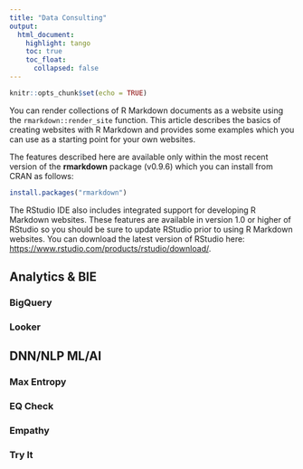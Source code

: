 ```yaml
---
title: "Data Consulting"
output: 
  html_document:
    highlight: tango
    toc: true
    toc_float:
      collapsed: false
---
```


```r
knitr::opts_chunk$set(echo = TRUE)
```

You can render collections of R Markdown documents as a website using the `rmarkdown::render_site` function. This article describes the basics of creating websites with R Markdown and provides some examples which you can use as a starting point for your own websites.

The features described here are available only within the most recent version of the **rmarkdown** package (v0.9.6) which you can install from CRAN as follows:

```r
install.packages("rmarkdown")
```

The RStudio IDE also includes integrated support for developing R Markdown websites. These features are available in version 1.0 or higher of RStudio so you should be sure to update RStudio prior to using R Markdown websites. You can download the latest version of RStudio here: <https://www.rstudio.com/products/rstudio/download/>.

## Analytics & BIE

### BigQuery
### Looker

## DNN/NLP ML/AI

### Max Entropy

### EQ Check

### Empathy

### Try It